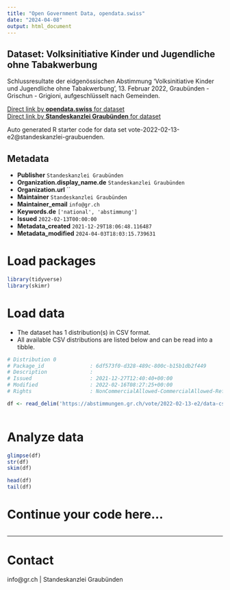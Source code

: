 ```yaml
---
title: "Open Government Data, opendata.swiss"
date: "2024-04-08"
output: html_document
---
```


## Dataset: Volksinitiative Kinder und Jugendliche ohne Tabakwerbung

Schlussresultate der eidgenössischen Abstimmung 'Volksinitiative Kinder und Jugendliche ohne Tabakwerbung', 13. Februar 2022, Graubünden - Grischun - Grigioni, aufgeschlüsselt nach Gemeinden.

[Direct link by **opendata.swiss** for dataset](https://opendata.swiss/de/dataset/volksinitiative-kinder-und-jugendliche-ohne-tabakwerbung)<br>
[Direct link by **Standeskanzlei Graubünden** for dataset](https://abstimmungen.gr.ch/vote/2022-02-13-e2/data)

Auto generated R starter code for data set vote-2022-02-13-e2@standeskanzlei-graubuenden.

## Metadata

- **Publisher** `Standeskanzlei Graubünden`
- **Organization.display_name.de** `Standeskanzlei Graubünden`
- **Organization.url** ``
- **Maintainer** `Standeskanzlei Graubünden`
- **Maintainer_email** `info@gr.ch`
- **Keywords.de** `['national', 'abstimmung']`
- **Issued** `2022-02-13T00:00:00`
- **Metadata_created** `2021-12-29T18:06:48.116487`
- **Metadata_modified** `2024-04-03T18:03:15.739631`


# Load packages

```r

library(tidyverse)
library(skimr)

```

# Load data

-   The dataset has 1 distribution(s) in CSV format.
-   All available CSV distributions are listed below and can be read into a tibble.

```r

# Distribution 0
# Package_id               : 6df573f0-d328-489c-800c-b15b1db2f449
# Description              : 
# Issued                   : 2021-12-27T12:40:40+00:00
# Modified                 : 2022-02-16T08:27:25+00:00
# Rights                   : NonCommercialAllowed-CommercialAllowed-ReferenceRequired

df <- read_delim('https://abstimmungen.gr.ch/vote/2022-02-13-e2/data-csv')



```

# Analyze data

```r

glimpse(df)
str(df)
skim(df)

head(df)
tail(df)

```

# Continue your code here...

```r

```

------------------------------------------------------------------------

# Contact

info@gr.ch | Standeskanzlei Graubünden
